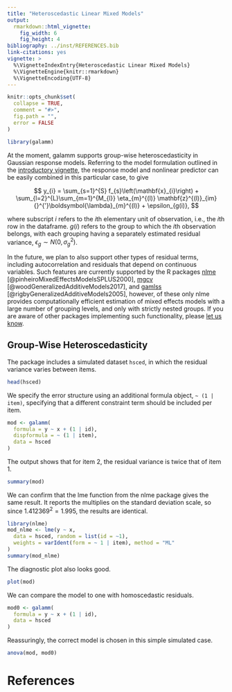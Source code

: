 ```yaml
---
title: "Heteroscedastic Linear Mixed Models"
output:
  rmarkdown::html_vignette:
    fig_width: 6
    fig_height: 4
bibliography: ../inst/REFERENCES.bib
link-citations: yes
vignette: >
  %\VignetteIndexEntry{Heteroscedastic Linear Mixed Models}
  %\VignetteEngine{knitr::rmarkdown}
  %\VignetteEncoding{UTF-8}
---
```


```r
knitr::opts_chunk$set(
  collapse = TRUE,
  comment = "#>",
  fig.path = "",
  error = FALSE
)
```

```r
library(galamm)
```

At the moment, galamm supports group-wise heteroscedasticity in Gaussian response models. Referring to the model formulation outlined in the [introductory vignette](https://lcbc-uio.github.io/galamm/articles/galamm.html), the response model and nonlinear predictor can be easily combined in this particular case, to give

$$
y_{i} = \sum_{s=1}^{S} f_{s}\left(\mathbf{x}_{i}\right) + \sum_{l=2}^{L}\sum_{m=1}^{M_{l}} \eta_{m}^{(l)} \mathbf{z}^{(l)}_{im}{}^{'}\boldsymbol{\lambda}_{m}^{(l)} + \epsilon_{g(i)},
$$

where subscript $i$ refers to the $i$th elementary unit of observation, i.e., the $i$th row in the dataframe. $g(i)$ refers to the group to which the $i$th observation belongs, with each grouping having a separately estimated residual variance, $\epsilon_{g} \sim N(0, \sigma_{g}^{2})$.

In the future, we plan to also support other types of residual terms, including autocorrelation and residuals that depend on continuous variables. Such features are currently supported by the R packages [nlme](https://cran.r-project.org/package=nlme) [@pinheiroMixedEffectsModelsSPLUS2000], [mgcv](https://cran.r-project.org/package=mgcv) [@woodGeneralizedAdditiveModels2017], and [gamlss](https://cran.r-project.org/package=gamlss) [@rigbyGeneralizedAdditiveModels2005], however, of these only nlme provides computationally efficient estimation of mixed effects models with a large number of grouping levels, and only with strictly nested groups. If you are aware of other packages implementing such functionality, please [let us know](https://github.com/LCBC-UiO/galamm/issues).

## Group-Wise Heteroscedasticity

The package includes a simulated dataset `hsced`, in which the residual variance varies between items.

```r
head(hsced)
```

We specify the error structure using an additional formula object, `~ (1 | item)`, specifying that a different constraint term should be included per item.

```r
mod <- galamm(
  formula = y ~ x + (1 | id),
  dispformula = ~ (1 | item),
  data = hsced
)
```

The output shows that for item 2, the residual variance is twice that of item 1.

```r
summary(mod)
```

We can confirm that the lme function from the nlme package gives the same result. It reports the multiplies on the standard deviation scale, so since $1.412369^2 = 1.995$, the results are identical.

```r
library(nlme)
mod_nlme <- lme(y ~ x,
  data = hsced, random = list(id = ~1),
  weights = varIdent(form = ~ 1 | item), method = "ML"
)
summary(mod_nlme)
```


The diagnostic plot also looks good.

```r
plot(mod)
```

We can compare the model to one with homoscedastic residuals.

```r
mod0 <- galamm(
  formula = y ~ x + (1 | id),
  data = hsced
)
```


Reassuringly, the correct model is chosen in this simple simulated case.

```r
anova(mod, mod0)
```



# References
